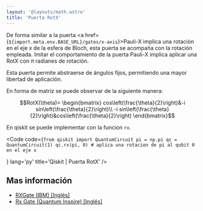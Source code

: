 ```yaml
---
layout: '@layouts/math.astro'
title: 'Puerta RotX'
---
```



De forma similar a la puerta <a href={`${import.meta.env.BASE_URL}/gates/x-axis`}>Pauli-X</a> implica una rotación en el eje $x$ de la esfera de Bloch, esta puerta se acompaña con la rotación empleada. Imitar el comportamiento de la puerta Pauli-X implica aplicar una RotX con $\pi$ radianes de rotación.

Esta puerta permite abstraerse de ángulos fijos, permitiendo una mayor libertad de aplicación.

En forma de matriz se puede observar de la siguiente manera:
```math
RotX(\theta)=
\begin{bmatrix}
cos\left(\frac{\theta}{2}\right)&-i sin\left(\frac{\theta}{2}\right)\\
-i sin\left(\frac{\theta}{2}\right)&cos\left(\frac{\theta}{2}\right)
\end{bmatrix}
```

En qiskit se puede implementar con la funcion `rx`.

<Code
  code={`
from qiskit import QuantumCircuit
pi = np.pi
qc = QuantumCircuit(1)
qc.rx(pi, 0) # aplica una rotacion de pi al qubit 0 en el eje x
`

}
  lang='py'
  title='Qiskit | Puerta RotX'
/>

## Mas información

- <a href="https://docs.quantum.ibm.com/api/qiskit/qiskit.circuit.library.RXGate" target="_blank">RXGate (IBM) [Inglés]</a>
- <a href="https://www.quantum-inspire.com/kbase/rx-gate/" target="_blank">Rx Gate (Quantum Inspire) [Inglés]</a>
